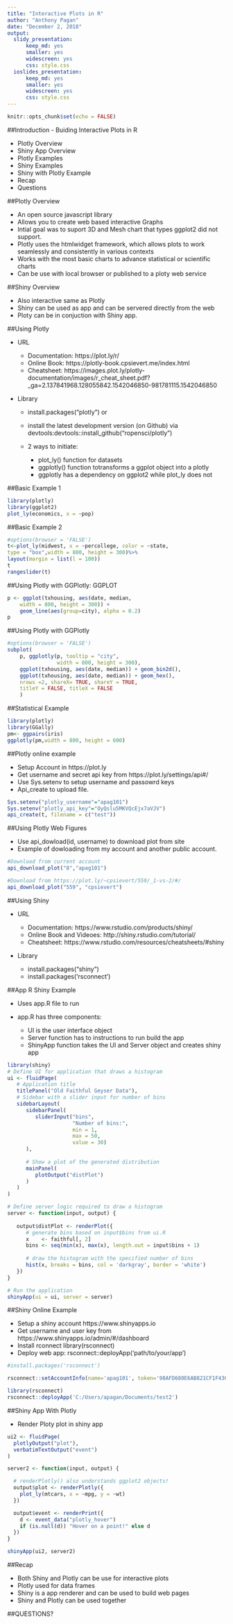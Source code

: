 ```yaml
---
title: "Interactive Plots in R"
author: "Anthony Pagan"
date: "December 2, 2018"
output:
  slidy_presentation:
      keep_md: yes
      smaller: yes
      widescreen: yes
      css: style.css
  ioslides_presentation:
      keep_md: yes
      smaller: yes
      widescreen: yes
      css: style.css
---
```


```r
knitr::opts_chunk$set(echo = FALSE)
```


##Introduction - Buiding Interactive Plots in R 

 * Plotly Overview
 * Shiny App Overview
 * Plotly Examples
 * Shiny Examples
 * Shiny with Plotly Example
 * Recap
 * Questions

##Plotly Overview

 * An open source javascript library
 * Allows you to create web based interactive Graphs
 * Intial goal was to suport 3D and Mesh chart that types ggplot2 did not support. 
 * Plotly uses the htmlwidget framework, which allows plots to work seamlessly and consistently in various contexts  
 * Works with the most basic charts to advance statistical or scientific charts
 * Can be use with local browser or published to a ploty web service

##Shiny Overview

 * Also interactive same as Plotly
 * Shiny can be used as app and can be servered directly from the web
 * Ploty can be in conjuction with Shiny app.

##Using Plotly

- URL

    - Documentation:  https://plot.ly/r/
    - Online Book: https://plotly-book.cpsievert.me/index.html
    - Cheatsheet: https://images.plot.ly/plotly-documentation/images/r_cheat_sheet.pdf?_ga=2.137841968.128055842.1542046850-981781115.1542046850

- Library

    - install.packages("plotly") or
    
    - install the latest development version (on Github) via devtools:devtools::install_github("ropensci/plotly")
    
    - 2 ways to initiate:
        * plot_ly() function for datasets
        * ggplotly() function totransforms a ggplot object into a plotly
        * ggplotly has a dependency on ggplot2 while plot_ly does not

##Basic Example 1

```r
library(plotly)
library(ggplot2)
plot_ly(economics, x = ~pop)
```

##Basic Example 2

```r

#options(browser = 'FALSE')
t<-plot_ly(midwest, x = ~percollege, color = ~state, 
type = "box",width = 800, height = 300)%>%
layout(margin = list(l = 100))
t
rangeslider(t)

```

##Using Plotly with GGPlotly: GGPLOT  

```r

p <- ggplot(txhousing, aes(date, median,
    width = 800, height = 300)) +
    geom_line(aes(group=city), alpha = 0.2)
p

```

##Using Plotly with GGPlotly

```r

#options(browser = 'FALSE')
subplot(
    p, ggplotly(p, tooltip = "city",
                width = 800, height = 300),
    ggplot(txhousing, aes(date, median)) + geom_bin2d(),
    ggplot(txhousing, aes(date, median)) + geom_hex(),
    nrows =2, shareX= TRUE, shareY = TRUE,
    titleY = FALSE, titleX = FALSE
    )

```
   
##Statistical Example

```r
library(plotly)
library(GGally)
pm<- ggpairs(iris)
ggplotly(pm,width = 800, height = 600)

```

##Plotly online example

 * Setup Account in https://plot.ly
 * Get username and secret api key from https://plot.ly/settings/api#/
 * Use Sys.setenv to setup username and passowrd keys
 * Api_create to upload file.

```r
Sys.setenv("plotly_username"="apag101")
Sys.setenv("plotly_api_key"="OyQslu5MKVQcEjx7aVJV")
api_create(t, filename = c("test"))

```

##Using Plotly Web Figures

 * Use api_dowload(id, username) to download plot from site
 * Example of dowloading from my account and another public account.
    

```r
#Download from current account
api_download_plot("8","apag101")

#Download from https://plot.ly/~cpsievert/559/_1-vs-2/#/
api_download_plot("559", "cpsievert")

```

##Using Shiny
    
- URL
    
    - Documentation:  https://www.rstudio.com/products/shiny/
    - Online Book and Videoes: http://shiny.rstudio.com/tutorial/
    - Cheatsheet: https://www.rstudio.com/resources/cheatsheets/#shiny

- Library

    - install.packages("shiny") 
    - install.packages('rsconnect')

##App R Shiny Example

- Uses app.R file to run
- app.R has three components:

    - UI is the user interface object
    - Server function has to instructions to run build the app
    - ShinyApp function takes the UI and Server object and creates shiny app

```r
library(shiny)
# Define UI for application that draws a histogram
ui <- fluidPage(
   # Application title
   titlePanel("Old Faithful Geyser Data"),
   # Sidebar with a slider input for number of bins 
   sidebarLayout(
      sidebarPanel(
         sliderInput("bins",
                     "Number of bins:",
                     min = 1,
                     max = 50,
                     value = 30)
      ),
      
      # Show a plot of the generated distribution
      mainPanel(
         plotOutput("distPlot")
      )
   )
)

# Define server logic required to draw a histogram
server <- function(input, output) {
   
   output$distPlot <- renderPlot({
      # generate bins based on input$bins from ui.R
      x    <- faithful[, 2] 
      bins <- seq(min(x), max(x), length.out = input$bins + 1)
      
      # draw the histogram with the specified number of bins
      hist(x, breaks = bins, col = 'darkgray', border = 'white')
   })
}

# Run the application 
shinyApp(ui = ui, server = server)

```

##Shiny Online Example

 - Setup a shiny account https://www.shinyapps.io
 - Get username and user key from https://www.shinyapps.io/admin/#/dashboard
 - Install rconnect library(rsconnect)
 - Deploy web app: rsconnect::deployApp('path/to/your/app')

```r
#install.packages('rsconnect')

rsconnect::setAccountInfo(name='apag101', token='98AFD680E6AB821CF1F430EF2A6DABFC', secret='rgMjLtYC8JcXgTFRb5TWOSzKlLXk4W4Nkp4fr1eU')

library(rsconnect)
rsconnect::deployApp('C:/Users/apagan/Documents/test2')

```

##Shiny App With Plotly 

 - Render Ploty plot in shiny app

    
```r

ui2 <- fluidPage(
  plotlyOutput("plot"),
  verbatimTextOutput("event")
)

server2 <- function(input, output) {

  # renderPlotly() also understands ggplot2 objects!
  output$plot <- renderPlotly({
    plot_ly(mtcars, x = ~mpg, y = ~wt)
  })

  output$event <- renderPrint({
    d <- event_data("plotly_hover")
    if (is.null(d)) "Hover on a point!" else d
  })
}

shinyApp(ui2, server2)

```

##Recap

 - Both Shiny and Plotly can be use for interactive plots
 - Plotly used for data frames
 - Shiny is a app renderer and can be used to build web pages
 - Shiny and Plotly can be used together


##QUESTIONS?